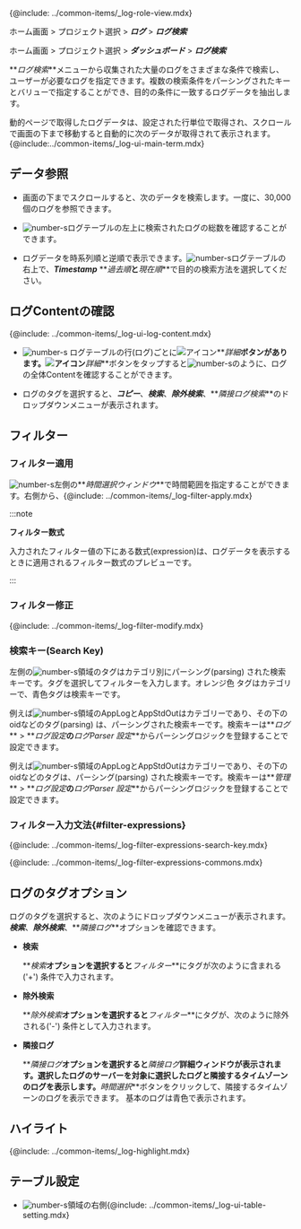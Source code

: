 {@include: ../common-items/_log-role-view.mdx}

<Xclude product='aws-log'>

ホーム画面 > プロジェクト選択 > **_ログ_** > **_ログ検索_**

</Xclude>

<InDoc product='aws-log'>

ホーム画面 > プロジェクト選択 > **_ダッシュボード_** > **_ログ検索_**

</InDoc>

**_ログ検索_**メニューから収集された大量のログをさまざまな条件で検索し、ユーザーが必要なログを指定できます。複数の検索条件をパーシングされたキーとバリューで指定することができ、目的の条件に一致するログデータを抽出します。 

動的ページで取得したログデータは、設定された行単位で取得され、スクロールで画面の下まで移動すると自動的に次のデータが取得されて表示されます。{@include:../common-items/_log-ui-main-term.mdx}

<Xclude product='postgresql,mysql'>

<ImgLang img='log-search.png' desc='ログ検索' />

</Xclude>

<InDoc product='postgresql,mysql'>

<ImgLang img='db-log-search.png' desc='' />

</InDoc>

## データ参照

-   画面の下までスクロールすると、次のデータを検索します。一度に、30,000個のログを参照できます。

-   ![number-s](/img/number-03.png)ログテーブルの左上に検索されたログの総数を確認することができます。 

-   ログデータを時系列順と逆順で表示できます。![number-s](/img/number-03.png)ログテーブルの右上で、**_Timestamp_** **_過去順_**と**_現在順_**で目的の検索方法を選択してください。

## ログContentの確認

{@include: ../common-items/_log-ui-log-content.mdx}

-   ![number-s](/img/number-03.png) ログテーブルの行(ログ)ごとに![アイコン](/img/ic-caret-right.svg)**_詳細_**ボタンがあります。![アイコン](/img/ic-caret-right.svg)**_詳細_**ボタンをタップすると![number-s](/img/number-04.png)のように、ログの全体Contentを確認することができます。

-   ログのタグを選択すると、**_コピー_**、**_検索_**、**_除外検索_**、**_隣接ログ検索_**のドロップダウンメニューが表示されます。

## フィルター

### フィルター適用

![number-s](/img/number-01.png)左側の**_時間選択ウィンドウ_**で時間範囲を指定することができます。右側から、{@include: ../common-items/_log-filter-apply.mdx} 

:::note

**フィルター数式**

入力されたフィルター値の下にある数式(expression)は、ログデータを表示するときに適用されるフィルター数式のプレビューです。 

:::

### フィルター修正

{@include: ../common-items/_log-filter-modify.mdx}

### 検索キー(Search Key)

左側の![number-s](/img/number-02.png)領域のタグはカテゴリ別にパーシング(parsing) された検索キーです。タグを選択してフィルターを入力します。<span class='logwr'>オレンジ色</span> タグはカテゴリーで、<span class='lowfg'>青色</span>タグは検索キーです。

<InDoc product='log,postgresql,mysql'>

例えば![number-s](/img/number-02.png)領域の<span class='logwr'>AppLog</span>と<span class='logwr'>AppStdOut</span>はカテゴリーであり、その下の<span class='lowfg'>oid</span>などのタグ(parsing) は、パーシングされた検索キーです。検索キーは**_ログ_** > **_ログ設定_**の**_ログParser 設定_**からパーシングロジックを登録することで設定できます。 

</InDoc>

<InDoc product='aws-log'>

例えば![number-s](/img/number-02.png)領域の<span class='logwr'>AppLog</span>と<span class='logwr'>AppStdOut</span>はカテゴリーであり、その下の<span class='lowfg'>oid</span>などのタグは、パーシング(parsing) された検索キーです。検索キーは**_管理_** > **_ログ設定_**の**_ログParser 設定_**からパーシングロジックを登録することで設定できます。

</InDoc>

### フィルター入力文法{#filter-expressions}

{@include: ../common-items/_log-filter-expressions-search-key.mdx}

{@include: ../common-items/_log-filter-expressions-commons.mdx}

## ログのタグオプション

ログのタグを選択すると、次のようにドロップダウンメニューが表示されます。**_検索_**、**_除外検索_**、**_隣接ログ_**オプションを確認できます。 

<ImgLang img='log-search-tag.png' desc='ログタグドロップダウンメニュー'/>

-   **検索**

    **_検索_**オプションを選択すると**_フィルター_**にタグが次のように含まれる('+') 条件で入力されます。

    <ImgLang img='log-search-tag-se.png' desc='ログタグ検索'/>

-   **除外検索**

    **_除外検索_**オプションを選択すると**_フィルター_**にタグが、次のように除外される('-') 条件として入力されます。

    <ImgLang img='log-search-tag-ese.png' desc='ログタグ除外検索'/>

-   **隣接ログ**

    **_隣接ログ_**オプションを選択すると**_隣接ログ_**詳細ウィンドウが表示されます。選択したログのサーバーを対象に選択したログと隣接するタイムゾーンのログを表示します。**_時間選択_**ボタンをクリックして、隣接するタイムゾーンのログを表示できます。 基本のログは青色で表示されます。

    <ImgLang img='log-search-adjacent-log.png' desc='ログタグ隣接ログ'/>

## ハイライト

{@include: ../common-items/_log-highlight.mdx}

## テーブル設定

-   ![number-s](/img/number-03.png)領域の右側{@include: ../common-items/_log-ui-table-setting.mdx}
